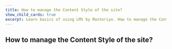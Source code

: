---
title: How to manage the Content Style of the site? 
show_child_cards: true
excerpt: Learn basics of using LMS by Masteriyo. How to manage the Content Style of the site.
---

## How to manage the Content Style of the site?

